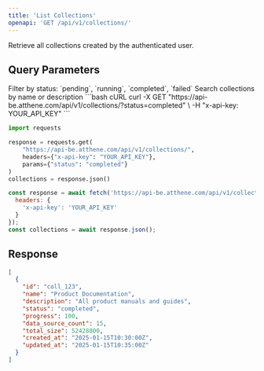 ```yaml
---
title: 'List Collections'
openapi: 'GET /api/v1/collections/'
---
```


Retrieve all collections created by the authenticated user.

## Query Parameters

<ParamField query="status" type="string">
  Filter by status: `pending`, `running`, `completed`, `failed`
</ParamField>

<ParamField query="search" type="string">
  Search collections by name or description
</ParamField>

<CodeGroup>
```bash cURL
curl -X GET "https://api-be.atthene.com/api/v1/collections/?status=completed" \
  -H "x-api-key: YOUR_API_KEY"
```

```python Python
import requests

response = requests.get(
    "https://api-be.atthene.com/api/v1/collections/",
    headers={"x-api-key": "YOUR_API_KEY"},
    params={"status": "completed"}
)
collections = response.json()
```

```javascript JavaScript
const response = await fetch('https://api-be.atthene.com/api/v1/collections/?status=completed', {
  headers: {
    'x-api-key': 'YOUR_API_KEY'
  }
});
const collections = await response.json();
```
</CodeGroup>

## Response

```json
[
  {
    "id": "coll_123",
    "name": "Product Documentation",
    "description": "All product manuals and guides",
    "status": "completed",
    "progress": 100,
    "data_source_count": 15,
    "total_size": 52428800,
    "created_at": "2025-01-15T10:30:00Z",
    "updated_at": "2025-01-15T10:35:00Z"
  }
]
```
